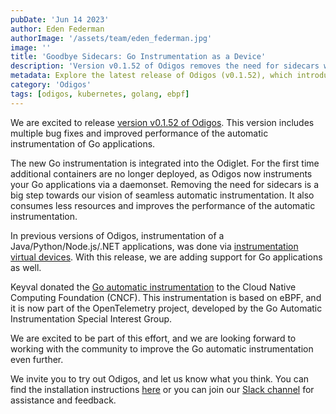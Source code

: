 ```yaml
---
pubDate: 'Jun 14 2023'
author: Eden Federman
authorImage: '/assets/team/eden_federman.jpg'
image: ''
title: 'Goodbye Sidecars: Go Instrumentation as a Device'
description: 'Version v0.1.52 of Odigos removes the need for sidecars when instrumenting Go applications.'
metadata: Explore the latest release of Odigos (v0.1.52), which introduces seamless Go instrumentation via a daemonset, eliminating the need for sidecars and enhancing performance.
category: 'Odigos'
tags: [odigos, kubernetes, golang, ebpf]
---
```


We are excited to release [version v0.1.52 of Odigos](https://github.com/odigos-io/odigos). This version includes multiple bug fixes and improved performance of the automatic instrumentation of Go applications.

The new Go instrumentation is integrated into the Odiglet. For the first time additional containers are no longer deployed, as Odigos now instruments your Go applications via a daemonset. Removing the need for sidecars is a big step towards our vision of seamless automatic instrumentation. It also consumes less resources and improves the performance of the automatic instrumentation.

In previous versions of Odigos, instrumentation of a Java/Python/Node.js/.NET applications, was done via [instrumentation virtual devices](/blog/instrumentation-as-resource). With this release, we are adding support for Go applications as well.

Keyval donated the [Go automatic instrumentation](https://github.com/open-telemetry/opentelemetry-go-instrumentation) to the Cloud Native Computing Foundation (CNCF). This instrumentation is based on eBPF, and it is now part of the OpenTelemetry project, developed by the Go Automatic Instrumentation Special Interest Group.

We are excited to be part of this effort, and we are looking forward to working with the community to improve the Go automatic instrumentation even further.

We invite you to try out Odigos, and let us know what you think. You can find the installation instructions [here](https://docs.odigos.io/installation/) or you can join our [Slack channel](https://join.slack.com/t/odigos/shared_invite/zt-1d7egaz29-Rwv2T8kyzc3mWP8qKobz~A) for assistance and feedback.
